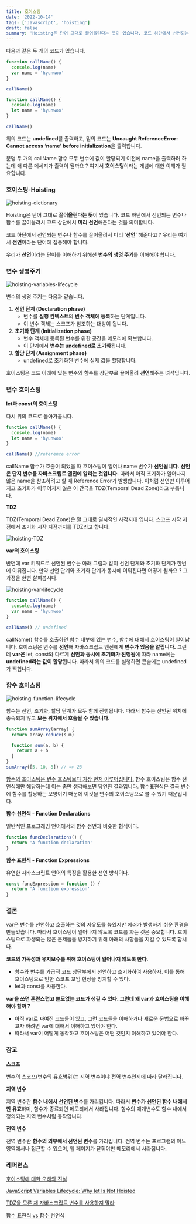 ```yaml
---
title: 호이스팅
date: '2022-10-14'
tags: ['Javascript', 'hoisting']
draft: false
summary: 'Hoisting은 단어 그대로 끌어올린다는 뜻이 있습니다. 코드 하단에서 선언되는 변수나 함수를 끌어올려서 코드 상단에서 미리 선언해준다는 것을 의미합니다.'
---
```


다음과 같은 두 개의 코드가 있습니다.

```jsx
function callName() {
  console.log(name)
  var name = 'hyunwoo'
}

callName()
```

```jsx
function callName() {
  console.log(name)
  let name = 'hyunwoo'
}

callName()
```

위의 코드는 **undefined**를 출력하고, 밑의 코드는 **Uncaught ReferenceError: Cannot access ‘name’ before initialization**을 출력합니다.

분명 두 개의 callName 함수 모두 변수에 값이 할당되기 이전에 name을 출력하려 하는데 왜 다른 메세지가 출력이 될까요 ? 여기서 **호이스팅**이라는 개념에 대한 이해가 필요합니다.

### 호이스팅-Hoisting

![hoisting-dictionary](/static/images/hoisting-dictionary.png)

Hoisting은 단어 그대로 **끌어올린다는 뜻**이 있습니다. 코드 하단에서 선언되는 변수나 함수를 끌어올려서 코드 상단에서 **미리 선언**해준다는 것을 의미합니다.

코드 하단에서 선언되는 변수나 함수를 끌어올려서 미리 ‘**선언’** 해준다고 ? 우리는 여기서 **선언**이라는 단어에 집중해야 합니다.

우리가 **선언**이라는 단어를 이해하기 위해선 **변수의 생명 주기**를 이해해야 합니다.

### 변수 생명주기

![hoisting-variables-lifecycle](/static/images/hoisting-variables-lifecycle.png)

변수의 생명 주기는 다음과 같습니다.

1. **선언 단계 (Declaration phase)**
   - 변수를 **실행 컨텍스트**의 **변수 객체에 등록**하는 단계입니다.
   - 이 변수 객체는 스코프가 참조하는 대상이 됩니다.
2. **초기화 단계 (Initialization phase)**
   - 변수 객체에 등록된 변수를 위한 공간을 메모리에 확보합니다.
   - 이 단계에서 **변수는 undefined로 초기화**됩니다.
3. **할당 단계 (Assignment phase)**
   - undefined로 초기화된 변수에 실제 값을 할당합니다.

호이스팅은 코드 아래에 있는 변수와 함수를 상단부로 끌어올려 **선언**해주는 녀석입니다.

### 변수 호이스팅

**let과 const의 호이스팅**

다시 위의 코드로 돌아가봅시다.

```jsx
function callName() {
  console.log(name)
  let name = 'hyunwoo'
}

callName() //reference error
```

callName 함수가 호출이 되었을 때 호이스팅이 일어나 name 변수가 **선언됩니다.** **선언은 단지 변수를 자바스크립트 엔진에 알리는 것입니다.** 따라서 아직 초기화가 일어나지 않은 name을 참조하려고 할 때 Reference Error가 발생합니다. 이처럼 선언만 이루어지고 초기화가 이루어지지 않은 이 간극을 TDZ(Temporal Dead Zone)라고 부릅니다.

**TDZ**

TDZ(Temporal Dead Zone)은 말 그대로 일시적인 사각지대 입니다. 스코프 시작 지점에서 초기화 시작 지점까지를 TDZ라고 합니다.

![hoisting-TDZ](/static/images/hoisting-TDZ.png)

**var의 호이스팅**

반면에 var 키워드로 선언된 변수는 아래 그림과 같이 선언 단계와 초기화 단계가 한번에 이뤄집니다. 만약 선언 단계와 초기화 단계가 동시에 이뤄진다면 어떻게 될까요 ? 그 과정을 한번 살펴봅시다.

![hoisting-var-lifecycle](/static/images/hoisting-var-lifecycle.png)

```jsx
function callName() {
  console.log(name)
  var name = 'hyunwoo'
}

callName() // undefined
```

callName() 함수를 호출하면 함수 내부에 있는 변수, 함수에 대해서 호이스팅이 일어납니다. 호이스팅은 변수를 **선언**해 자바스크립트 엔진에게 **변수가 있음을 알립니다.** 그런데 **var은** let, const와 다르게 **선언과 동시에 초기화가 진행됨**에 따라 name에는 **undefined라는 값이 할당**됩니다. 따라서 위의 코드를 실행하면 콘솔에는 undefined가 찍힙니다.

### 함수 호이스팅

![hoisting-function-lifecycle](/static/images/hoisting-function-lifecycle.png)

함수는 선언, 초기화, 할당 단계가 모두 함께 진행됩니다. 따라서 함수는 선언된 위치에 종속되지 않고 **모든 위치에서 호출될 수 있습니다.**

```jsx
function sumArray(array) {
  return array.reduce(sum)

  function sum(a, b) {
    return a + b
  }
}
sumArray([5, 10, 8]) // => 23
```

[함수의 호이스팅은 변수 호스팅보다 가장 먼저 이루어집니다.](https://stackoverflow.com/questions/28246589/order-of-hoisting-in-javascript) 함수 호이스팅은 함수 선언식에만 해당하는데 이는 좀만 생각해보면 당연한 결과입니다. 함수표현식은 결국 변수에 함수를 할당하는 모양이기 때문에 이것을 변수의 호이스팅으로 볼 수 있기 때문입니다.

**함수 선언식 - Function Declarations**

일반적인 프로그래밍 언어에서의 함수 선언과 비슷한 형식이다.

```jsx
function funcDeclarations() {
  return 'A function declaration'
}
```

**함수 표현식 - Function Expressions**

유연한 자바스크립트 언어의 특징을 활용한 선언 방식이다.

```jsx
const funcExpression = function () {
  return 'A function expression'
}
```

### 결론

var은 변수를 선언하고 호출하는 것의 자유도를 높였지만 에러가 발생하기 쉬운 환경을 만들었습니다. 따라서 호이스팅이 일어나지 않도록 코드를 짜는 것은 중요합니다. 호이스팅으로 파생되는 많은 문제들을 방지하기 위해 아래의 사항들을 지킬 수 있도록 합시다.

**코드의 가독성과 유지보수를 위해 호이스팅이 일어나지 않도록 한다.**

- 함수와 변수를 가급적 코드 상단부에서 선언하고 초기화하여 사용하자. 이를 통해 호이스팅으로 인한 스코프 꼬임 현상을 방지할 수 있다.
- let과 const를 사용한다.

**var을 쓰면 혼란스럽고 쓸모없는 코드가 생길 수 있다. 그런데 왜 var과 호이스팅을 이해해야 할까 ?**

- 아직 var로 짜여진 코드들이 있고, 그런 코드들을 이해하거나 새로운 문법으로 바꾸고자 하려면 var에 대해서 이해하고 있어야 한다.
- 따라서 var이 어떻게 동작하고 호이스팅은 어떤 것인지 이해하고 있어야 한다.

### 참고

**스코프**

변수의 스코프(변수의 유효범위)는 지역 변수이냐 전역 변수인지에 따라 달라집니다.

**지역 변수**

지역 변수란 **함수 내에서 선언된 변수**를 가리킵니다. 따라서 **변수가 선언된 함수 내에서만 유효**하며, 함수가 종료되면 메모리에서 사라집니다. 함수의 매개변수도 함수 내에서 정의되는 지역 변수처럼 동작합니다.

**전역 변수**

전역 변수란 **함수의 외부에서 선언된 변수**를 가리킵니다. 전역 변수는 프로그램의 어느 영역에서나 접근할 수 있으며, 웹 페이지가 닫혀야만 메모리에서 사라집니다.

### 레퍼런스

[호이스팅에 대한 오해와 진실](https://tecoble.techcourse.co.kr/post/2021-04-25-hoisting/)

[JavaScript Variables Lifecycle: Why let Is Not Hoisted](https://dmitripavlutin.com/variables-lifecycle-and-why-let-is-not-hoisted/)

[TDZ을 모른 채 자바스크립트 변수를 사용하지 말라](https://ui.toast.com/weekly-pick/ko_20191014)

[함수 표현식 vs 함수 선언식](https://joshua1988.github.io/web-development/javascript/function-expressions-vs-declarations/)
